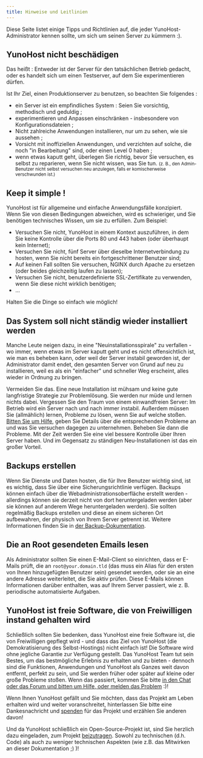 ```yaml
---
title: Hinweise und Leitlinien
---
```


Diese Seite listet einige Tipps und Richtlinien auf, die jeder YunoHost-Administrator kennen sollte, um sich um seinen Server zu kümmern :).

## YunoHost nicht beschädigen

Das heißt : Entweder ist der Server für den tatsächlichen Betrieb gedacht, oder es handelt sich um einen Testserver, auf dem Sie experimentieren dürfen.

Ist Ihr Ziel, einen Produktionserver zu benutzen, so beachten Sie folgendes :

- ein Server ist ein empfindliches System : Seien Sie vorsichtig, methodisch und geduldig ;
- experimentieren und Anpassen einschränken - insbesondere von Konfigurationsdateien ;
- Nicht zahlreiche Anwendungen installieren, nur um zu sehen, wie sie aussehen ;
- Vorsicht mit inoffiziellen Anwendungen, und verzichten auf solche, die noch "in Bearbeitung" sind, oder einen Level 0 haben ;
- wenn etwas kaputt geht, überlegen Sie richtig, bevor Sie versuchen, es selbst zu reparieren, wenn Sie nicht wissen, was Sie tun. <small>(z. B., den Admin-Benutzer nicht selbst versuchen neu anzulegen, falls er komischerweise verschwunden ist.)</small>

## Keep it simple !

YunoHost ist für allgemeine und einfache Anwendungsfälle konzipiert. Wenn Sie von diesen Bedingungen abweichen, wird es schwieriger, und Sie benötigen technisches Wissen, um sie zu erfüllen. Zum Beispiel:

- Versuchen Sie nicht, YunoHost in einem Kontext auszuführen, in dem Sie keine Kontrolle über die Ports 80 und 443 haben (oder überhaupt kein Internet);
- Versuchen Sie nicht, fünf Server über dieselbe Internetverbindung zu hosten, wenn Sie nicht bereits ein fortgeschrittener Benutzer sind;
- Auf keinen Fall sollten Sie versuchen, NGINX durch Apache zu ersetzen (oder beides gleichzeitig laufen zu lassen);
- Versuchen Sie nicht, benutzerdefinierte SSL-Zertifikate zu verwenden, wenn Sie diese nicht wirklich benötigen;
- ...

Halten Sie die Dinge so einfach wie möglich!

## Das System soll nicht ständig wieder installiert werden

Manche Leute neigen dazu, in eine "Neuinstallationsspirale" zu verfallen - wo immer, wenn etwas im Server kaputt geht und es nicht offensichtlich ist, wie man es beheben kann, oder weil der Server instabil geworden ist, der Administrator damit endet, den gesamten Server von Grund auf neu zu installieren, weil es als ein "einfacher" und schneller Weg erscheint, alles wieder in Ordnung zu bringen.

Vermeiden Sie das. Eine neue Installation ist mühsam und keine gute langfristige Strategie zur Problemlösung. Sie werden nur müde und lernen nichts dabei. Vergessen Sie den Traum von einem einwandfreien Server: Im Betrieb wird ein Server nach und nach immer instabil. Außerdem müssen Sie (allmählich) lernen, Probleme zu lösen, wenn Sie auf welche stoßen. [Bitten Sie um Hilfe](/community/help), geben Sie Details über die entsprechenden Probleme an und was Sie versuchen dagegen zu unternehmen. Beheben Sie dann die Probleme. Mit der Zeit werden Sie eine viel bessere Kontrolle über Ihren Server haben. Und im Gegensatz zu ständigen Neu-Installationen ist das ein großer Vorteil.

## Backups erstellen

Wenn Sie Dienste und Daten hosten, die für Ihre Benutzer wichtig sind, ist es wichtig, dass Sie über eine Sicherungsrichtlinie verfügen. Backups können einfach über die Webadministrationsoberfläche erstellt werden - allerdings können sie derzeit nicht von dort heruntergeladen werden (aber sie können auf anderem Wege heruntergeladen werden). Sie sollten regelmäßig Backups erstellen und diese an einem sicheren Ort aufbewahren, der physisch von Ihrem Server getrennt ist. Weitere Informationen finden Sie in [der Backup-Dokumentation](/category/backups).

## Die an Root gesendeten Emails lesen

Als Administrator sollten Sie einen E-Mail-Client so einrichten, dass er E-Mails prüft, die an `root@your.domain.tld` (das muss ein Alias für den ersten von Ihnen hinzugefügten Benutzer sein) gesendet werden, oder sie an eine andere Adresse weiterleitet, die Sie aktiv prüfen. Diese E-Mails können Informationen darüber enthalten, was auf Ihrem Server passiert, wie z. B. periodische automatisierte Aufgaben.

## YunoHost ist freie Software, die von Freiwilligen instand gehalten wird

Schließlich sollten Sie bedenken, dass YunoHost eine freie Software ist, die von Freiwilligen gepflegt wird - und dass das Ziel von YunoHost (die Demokratisierung des Selbst-Hostings) nicht einfach ist! Die Software wird ohne jegliche Garantie zur Verfügung gestellt. Das YunoHost Team tut sein Bestes, um das bestmögliche Erlebnis zu erhalten und zu bieten - dennoch sind die Funktionen, Anwendungen und YunoHost als Ganzes weit davon entfernt, perfekt zu sein, und Sie werden früher oder später auf kleine oder große Probleme stoßen. Wenn das passiert, kommen Sie bitte [in den Chat oder das Forum und bitten um Hilfe, oder melden das Problem](/community/help) :)!

Wenn Ihnen YunoHost gefällt und Sie möchten, dass das Projekt am Leben erhalten wird und weiter voranschreitet, hinterlassen Sie bitte eine Dankesnachricht und [spenden](https://liberapay.com/YunoHost) für das Projekt und erzählen Sie anderen davon!

Und da YunoHost schließlich ein Open-Source-Projekt ist, sind Sie herzlich dazu eingeladen, zum Projekt [beizutragen](/contribute). Sowohl zu technischen (d.h. Code) als auch zu weniger technischen Aspekten (wie z.B. das Mitwirken an dieser Dokumentation ;) )!
